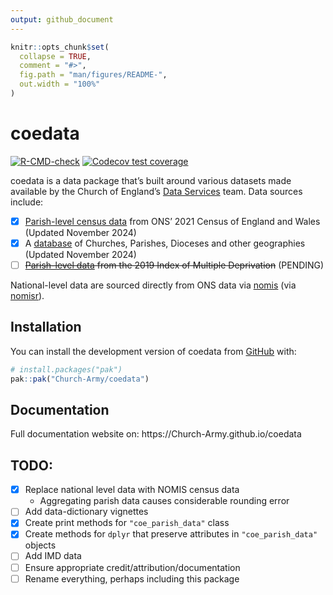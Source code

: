 ```yaml
---
output: github_document
---
```


<!-- README.md is generated from README.Rmd. Please edit that file -->

```r
knitr::opts_chunk$set(
  collapse = TRUE,
  comment = "#>",
  fig.path = "man/figures/README-",
  out.width = "100%"
)
```

# coedata

<!-- badges: start -->
[![R-CMD-check](https://github.com/Church-Army/coedata/actions/workflows/R-CMD-check.yaml/badge.svg)](https://github.com/Church-Army/coedata/actions/workflows/R-CMD-check.yaml)
[![Codecov test coverage](https://codecov.io/gh/Church-Army/coedata/graph/badge.svg)](https://app.codecov.io/gh/Church-Army/coedata)
<!-- badges: end -->

coedata is a data package that's built around various datasets made available by the Church of England's [Data Services](https://www.churchofengland.org/about/data-services) team. Data sources include:

- [x] [Parish-level census data](https://www.churchofengland.org/about/data-services/resources-publications-and-data) from ONS' 2021 Census of England and Wales (Updated November 2024)
- [x] A [database](https://services5.arcgis.com/KDRjxGRQDVgVtFTS/ArcGIS/rest/services/Churches_ACNY_Nov2024/FeatureServer) of Churches, Parishes, Dioceses and other geographies (Updated November 2024)
- [ ] ~~[Parish-level data](https://www.churchofengland.org/about/data-services/resources-publications-and-data) from the 2019 Index of Multiple Deprivation~~ (PENDING)

National-level data are sourced directly from ONS data via [nomis](https://www.nomisweb.co.uk/) (via [nomisr](https://github.com/ropensci/nomisr)).

## Installation

You can install the development version of coedata from [GitHub](https://github.com/) with:

``` r
# install.packages("pak")
pak::pak("Church-Army/coedata")
```

## Documentation

Full documentation website on: https://Church-Army.github.io/coedata

## TODO:

- [x] Replace national level data with NOMIS census data
  - Aggregating parish data causes considerable rounding error
- [ ] Add data-dictionary vignettes
- [x] Create print methods for `"coe_parish_data"` class
- [x] Create methods for `dplyr` that preserve attributes in `"coe_parish_data"` objects
- [ ] Add IMD data
- [ ] Ensure appropriate credit/attribution/documentation
- [ ] Rename everything, perhaps including this package
